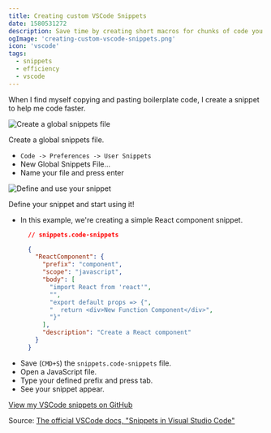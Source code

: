 ```yaml
---
title: Creating custom VSCode Snippets
date: 1580531272
description: Save time by creating short macros for chunks of code you find yourself repeatedly writing.
ogImage: 'creating-custom-vscode-snippets.png'
icon: 'vscode'
tags:
  - snippets
  - efficiency
  - vscode
---
```


When I find myself copying and pasting boilerplate code, I create a snippet to help me code faster.

![Create a global snippets file](/images/posts/customSnippets/custom-vscode-snippets-1.gif)

Create a global snippets file. 

- `Code -> Preferences -> User Snippets`
- New Global Snippets File...
- Name your file and press enter

![Define and use your snippet](/images/posts/customSnippets/custom-vscode-snippets-2.gif)

Define your snippet and start using it!

- In this example, we're creating a simple React component snippet.
  ```json
    // snippets.code-snippets

    {
      "ReactComponent": {
        "prefix": "component",
        "scope": "javascript",
        "body": [
          "import React from 'react'",
          "",
          "export default props => {",
          "  return <div>New Function Component</div>",
          "}"
        ],
        "description": "Create a React component"
      }
    }
  ```
- Save (`CMD+S`) the `snippets.code-snippets` file.
- Open a JavaScript file.
- Type your defined prefix and press tab.
- See your snippet appear.


[View my VSCode snippets on GitHub](https://github.com/RyanWarner/vscode-snippets/blob/master/Global.code-snippets)

Source: [The official VSCode docs, "Snippets in Visual Studio Code"](https://code.visualstudio.com/docs/editor/userdefinedsnippets)
